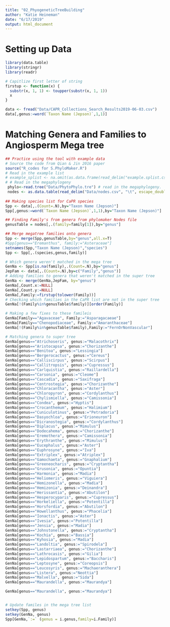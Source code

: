 ```yaml
---
title: "02_PhyogeneticTreeBuilding"
author: "Katie Heineman"
date: "6/17/2019"
output: html_document
---
```


# Setting up Data
```r
library(data.table)
library(stringr)
library(readr)

# Capitlize first letter of string
firstup <- function(x) {
  substr(x, 1, 1) <- toupper(substr(x, 1, 1))
  x
}

data <- fread("Data/CAPR_Collections_Search_Results2019-06-03.csv")
data[,genus:=word(`Taxon Name (Jepson)`,1,1)]
```

# Matching Genera and Families to Angiosperm Mega tree
```r
## Practice using the tool with example data
# Source the code from Qian & Jin 2016 paper
source("R_codes for S.PhyloMaker.R")
# Read in the example list
# example_splist <- na.omit(as.data.frame(read_delim("example.splist.csv", "\t", escape_double = FALSE, trim_ws = TRUE)))
# # Read in the megaphylogeny
 phylo<-read.tree("Data/PhytoPhylo.tre") # read in the megaphylogeny.
 nodes <- as.data.table(read_delim("Data/nodes.csv", "\t", escape_double = FALSE,  trim_ws = TRUE))
 
## Making species list for CaPR species
Spp <- data[,.(Count=.N),by="Taxon Name (Jepson)"]
Spp[,genus:=word(`Taxon Name (Jepson)`,1,1),by="Taxon Name (Jepson)"]

## Finding Family's from genera from phylomaker Nodes file
genusTable = nodes[,.(family=family[1]),by="genus"]

## Merge megatree families onto genera
Spp <- merge(Spp,genusTable,by="genus",all.x=T)
#Spp[genus=="Eremanthus", family:="Asteraceae"]
setnames(Spp,"Taxon Name (Jepson)","species")
Spp <- Spp[,.(species,genus,family)]

# Which genera weren't matched in the mega tree
GenNa <- Spp[is.na(family),.(Count=.N),by="genus"]
JepFam <- data[,.(Count=.N),by=c("Family","genus")]
# Adding families to genera that weren't matched in the super tree
GenNa <- merge(GenNa,JepFam, by="genus")
GenNa[,Count.x:=NULL]
GenNa[,Count.y:=NULL]
GenNa[,Family:=firstup(tolower(Family))]
# Checking which families in the CaPR list are not in the super tree
GenNa[!(Family%in%genusTable$family)][order(Family)]

# Making a few fixes to these famileis
GenNa[Family=="Agavaceae", Family:="Asparagacaeae"]
GenNa[Family=="Chenopodiaceae", Family:="Amaranthaceae"]
GenNa[!(Family%in%genusTable$family),Family:="FernOrNonVascular"]

# Matching genera to super tree
GenNa[genus=="Atrichoseris", genus:="Malacothrix"]
GenNa[genus=="Aristocapsa", genus:="Chorizanthe"]
GenNa[genus=="Benitoa", genus:="Lessingia"]
GenNa[genus=="Bergerocactus", genus:="Cereus"]
GenNa[genus=="Calliscirpus", genus:="Scirpus"]
GenNa[genus=="Callitropsis", genus:="Cupressus"]
GenNa[genus=="Carlquistia", genus:="Raillardella"]
GenNa[genus=="Carsonia", genus:="Cleome"]
GenNa[genus=="Cascadia", genus:="Saxifraga"]
GenNa[genus=="Centrostegia", genus:="Chorizanthe"]
GenNa[genus=="Chloracantha", genus:="Aster"]
GenNa[genus=="Chloropyron", genus:="Cordylanthus"]
GenNa[genus=="Chylismiella", genus:="Camissonia"]
GenNa[genus=="Condea", genus:="Hyptis"]
GenNa[genus=="Crocanthemum", genus:="Halimium"]
GenNa[genus=="Cuniculotinus", genus:="Petradoria"]
GenNa[genus=="Dasyochloa", genus:="Erioneuron"]
GenNa[genus=="Dicranostegia", genus:="Cordylanthus"]
GenNa[genus=="Diplacus", genus:="Mimulus"]
GenNa[genus=="Dodecahema", genus:="Chorizanthe"]
GenNa[genus=="Eremothera", genus:="Camissonia"]
GenNa[genus=="Erythranthe", genus:="Mimulus"]
GenNa[genus=="Eucephalus", genus:="Aster"]
GenNa[genus=="Euphrosyne", genus:="Iva"]
GenNa[genus=="Extriplex", genus:="Atriplex"]
GenNa[genus=="Gamochaeta", genus:="Gnaphalium"]
GenNa[genus=="Greeneocharis", genus:="Cryptantha"]
GenNa[genus=="Grusonia", genus:="Opuntia"]
GenNa[genus=="Harmonia", genus:="Madia"]
GenNa[genus=="Heliomeris", genus:="Viguiera"]
GenNa[genus=="Hemizonella", genus:="Madia"]
GenNa[genus=="Hemizonia", genus:="Deinandra"]
GenNa[genus=="Herissantia", genus:="Abutilon"]
GenNa[genus=="Hesperocyparis", genus:="Cupressus"]
GenNa[genus=="Horkeliella", genus:="Potentilla"]
GenNa[genus=="Horsfordia", genus:="Abutilon"]
GenNa[genus=="Howellanthus", genus:="Phacelia"]
GenNa[genus=="Ionactis", genus:="Aster"]
GenNa[genus=="Ivesia", genus:="Potentilla"]
GenNa[genus=="Jensia", genus:="Madia"]
GenNa[genus=="Johnstonella", genus:="Cryptantha"]
GenNa[genus=="Kochia", genus:="Bassia"]
GenNa[genus=="Kyhosia", genus:="Madia"]
GenNa[genus=="Landoltia", genus:="Spirodela"]
GenNa[genus=="Lastarriaea", genus:="Chorizanthe"]
GenNa[genus=="Lathrocasis", genus:="Gilia"]
GenNa[genus=="Lepidospartum", genus:="Baccharis"]
GenNa[genus=="Leptosyne", genus:="Coreopsis"]
GenNa[genus=="Leucosyris", genus:="Machaeranthera"]
GenNa[genus=="Listera", genus:="Neottia"]
GenNa[genus=="Malvella", genus:="Sida"]
GenNa[genus=="Maurandella", genus:="Maurandya"]

GenNa[genus=="Maurandella", genus:="Maurandya"]


# Update familes in the mega tree list
setkey(Spp, genus)
setkey(GenNa, genus)
Spp[GenNa,`:=` (genus = i.genus,family=i.Family)]
```